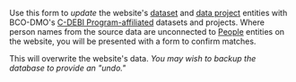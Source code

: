 Use this form to *update* the website's [dataset](./edit.php?post_type=dataset)
and [data project](./edit.php?post_type=data_project) entities with BCO-DMO's
[C-DEBI Program-affiliated](https://www.bco-dmo.org/program/554979) 
datasets and projects. Where person names from the source data are unconnected to 
[People](./edit.php?post_type=person) entities on the website, you will be presented
with a form to confirm matches.

<div className="notice notice-warning inline">

This will overwrite the website's data. *You may wish to backup the database to provide an "undo."*

</div>